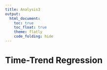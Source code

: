 ```yaml
---
title: Analysis3
output: 
  html_document:
    toc: true
    toc_float: true
    theme: flatly
    code_folding: hide
---
```


# Time-Trend Regression
